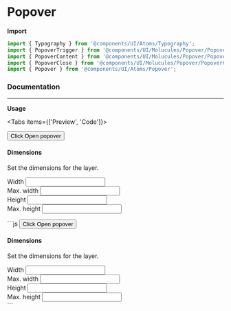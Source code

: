 
# Popover

**Import**

```js
import { Typography } from '@components/UI/Atoms/Typography';
import { PopoverTrigger } from '@components/UI/Molucules/Popover/PopoverTrigger';
import { PopoverContent } from '@components/UI/Molucules/Popover/PopoverContent';
import { PopoverClose } from '@components/UI/Molucules/Popover/PopoverClose';
import { Popover } from '@components/UI/Atoms/Popover';
```

### Documentation

---

**Usage**

<Tabs items={['Preview', 'Code']}>
  <Tab>
    <Popover>
      <PopoverTrigger asChild>
        <div className='w-full flex justify-center'>
          <Button variant='outline' size='sm'>
            Click
            <span className='sr-only'>Open popover</span>
          </Button>
        </div>
      </PopoverTrigger>
      <PopoverContent className='w-80'>
        <div className='grid gap-4'>
          <div className='space-y-2'>
            <h4 className='font-medium leading-none'>Dimensions</h4>
            <p className='text-sm text-muted-foreground'>
              Set the dimensions for the layer.
            </p>
          </div>
          <div className='grid gap-2'>
            <div className='grid grid-cols-3 items-center gap-4'>
              <Label htmlFor='width'>Width</Label>
              <Input
                id='width'
                defaultValue='100%'
                className='col-span-2 h-8'
              />
            </div>
            <div className='grid grid-cols-3 items-center gap-4'>
              <Label htmlFor='maxWidth'>Max. width</Label>
              <Input
                id='maxWidth'
                defaultValue='300px'
                className='col-span-2 h-8'
              />
            </div>
            <div className='grid grid-cols-3 items-center gap-4'>
              <Label htmlFor='height'>Height</Label>
              <Input
                id='height'
                defaultValue='25px'
                className='col-span-2 h-8'
              />
            </div>
            <div className='grid grid-cols-3 items-center gap-4'>
              <Label htmlFor='maxHeight'>Max. height</Label>
              <Input
                id='maxHeight'
                defaultValue='none'
                className='col-span-2 h-8'
              />
            </div>
          </div>
        </div>
      </PopoverContent>
    </Popover>

  </Tab>
  <Tab>
    ```js
    <Popover>
      <PopoverTrigger asChild>
        <Button variant='outline' size='sm'>
          Click
          <span className='sr-only'>Open popover</span>
        </Button>
      </PopoverTrigger>
      <PopoverContent className='w-80'>
        <div className='grid gap-4'>
          <div className='space-y-2'>
            <h4 className='font-medium leading-none'>Dimensions</h4>
            <p className='text-sm text-muted-foreground'>
              Set the dimensions for the layer.
            </p>
          </div>
          <div className='grid gap-2'>
            <div className='grid grid-cols-3 items-center gap-4'>
              <Label htmlFor='width'>Width</Label>
              <Input id='width' defaultValue='100%' />
            </div>
            <div className='grid grid-cols-3 items-center gap-4'>
              <Label htmlFor='maxWidth'>Max. width</Label>
              <Input id='maxWidth' defaultValue='300px' />
            </div>
            <div className='grid grid-cols-3 items-center gap-4'>
              <Label htmlFor='height'>Height</Label>
              <Input id='height' defaultValue='25px' />
            </div>
            <div className='grid grid-cols-3 items-center gap-4'>
              <Label htmlFor='maxHeight'>Max. height</Label>
              <Input id='maxHeight' defaultValue='none' />
            </div>
          </div>
        </div>
      </PopoverContent>
    </Popover>
    ```
  </Tab>
</Tabs>
